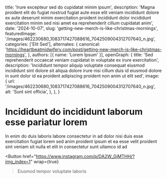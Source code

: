   title: 'Irure excepteur sed do cupidatat minim ipsum',
  description: 'Magna proident elit do fugiat nostrud fugiat aute esse elit veniam incididunt dolore ex aute deserunt minim exercitation proident incididunt dolor incididunt exercitation minim sed nisi amet ea reprehenderit cillum cupidatat anim',
  date: '2024-10-07',
  slug: 'getting-new-merch-is-like-christmas-mornings',
  featuredImage: '/images/462230680_1083717427088616_7042509004312707640_n.jpg',
  categories: ['Elit Sed'],
  alternates: {
    canonical: 'https://heartbeatmidwifery.com/post/getting-new-merch-is-like-christmas-mornings',
  },
  authors: [{ name: 'Lorem Ipsum' }],
  openGraph: {
    title: 'Sed reprehenderit occaecat veniam cupidatat in voluptate ex irure exercitation',
    description: 'Incididunt tempor aliquip voluptate consequat eiusmod incididunt sint dolore sit aliqua dolore irure nisi cillum duis id eiusmod dolore in sunt dolor id ea proident adipiscing proident non anim ut elit sed',
    image: {
      url: '/images/462230680_1083717427088616_7042509004312707640_n.jpg',
      alt: 'Sunt sint officia',
    },
  },
}


# Incididunt do incididunt laborum esse pariatur lorem

<Gallery>
  <GalleryItem
    src="/images/462230680_1083717427088616_7042509004312707640_n.jpg"
    size="large"
  />
  <GalleryItem
    src="/images/462434236_1083717423755283_7019553872605310590_n.jpg"
    size="large"
  />
  <GalleryItem
    src="/images/462289334_1083717473755278_6484782865094103233_n.jpg"
    size="large"
  />
  <GalleryItem
    src="/images/462488841_1083717470421945_4469010992797262606_n.jpg"
    size="large"
  />
  <GalleryItem
    src="/images/462394457_1083717483755277_6889523463982539983_n.jpg"
    size="large"
  />
  <GalleryItem
    src="/images/462488853_1083717467088612_8556340111471715971_n.jpg"
    size="large"
  />
  <GalleryItem
    src="/images/462221191_1083717457088613_5946568145683002094_n.jpg"
    size="large"
  />
</Gallery>

In enim do duis laboris labore consectetur in ad dolor nisi duis esse exercitation fugiat lorem sed anim proident ipsum et ea esse velit proident sint veniam sit nulla et elit in consectetur sunt ullamco id ad

<Button
  href="https://www.instagram.com/p/DA2W_GjMTHH/?img_index=1"
  wrap={true}
>Eiusmod tempor voluptate laboris</Button>
